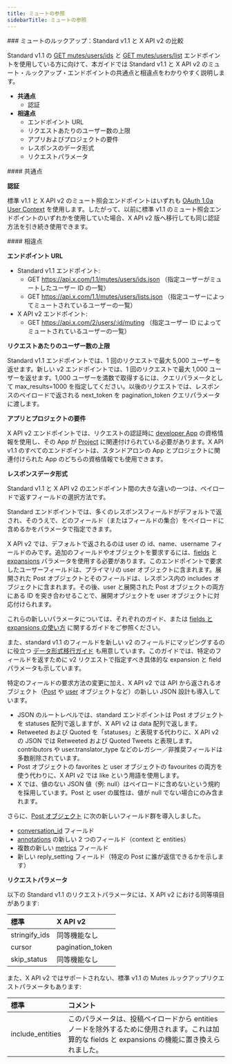 ```yaml
---
title: ミュートの参照
sidebarTitle: ミュートの参照
---
```



<div id="mutes-lookup-standard-v11-compared-to-x-api-v2">
  ### ミュートのルックアップ：Standard v1.1 と X API v2 の比較
</div>

Standard v1.1 の [GET mutes/users/ids](https://developer.x.com/en/docs/twitter-api/v1/accounts-and-users/mute-block-report-users/api-reference/get-mutes-users-ids) と [GET mutes/users/list](https://developer.x.com/en/docs/twitter-api/v1/accounts-and-users/mute-block-report-users/api-reference/get-mutes-users-list) エンドポイントを使用している方に向けて、本ガイドでは Standard v1.1 と X API v2 のミュート・ルックアップ・エンドポイントの共通点と相違点をわかりやすく説明します。

- **共通点**
  - 認証
- **相違点**
  - エンドポイント URL
  - リクエストあたりのユーザー数の上限
  - アプリおよびプロジェクトの要件
  - レスポンスのデータ形式
  - リクエストパラメータ

<div id="similarities">
  #### 共通点
</div>

**認証**

標準 v1.1 と X API v2 のミュート照会エンドポイントはいずれも [OAuth 1.0a User Context](/ja/resources/fundamentals/authentication#oauth-1-0a-2) を使用します。したがって、以前に標準 v1.1 のミュート照会エンドポイントのいずれかを使用していた場合、X API v2 版へ移行しても同じ認証方法を引き続き使用できます。 

<div id="differences">
  #### 相違点
</div>

**エンドポイント URL**

- Standard v1.1 エンドポイント:
  - GET https://api.x.com/1.1/mutes/users/ids.json
    （指定ユーザーがミュートしたユーザー ID の一覧）
  - GET https://api.x.com/1.1/mutes/users/lists.json
    （指定ユーザーによってミュートされているユーザーの一覧）
- X API v2 エンドポイント:
  - GET https://api.x.com/2/users/:id/muting
    （指定ユーザー ID によってミュートされているユーザーの一覧）
     

**リクエストあたりのユーザー数の上限**

Standard v1.1 エンドポイントでは、1 回のリクエストで最大 5,000 ユーザーを返せます。新しい v2 エンドポイントでは、1 回のリクエストで最大 1,000 ユーザーを返せます。1,000 ユーザーを満数で取得するには、クエリパラメータとして max\_results=1000 を指定してください。以後のリクエストでは、レスポンスのペイロードで返される next\_token を pagination\_token クエリパラメータに渡します。
 

**アプリとプロジェクトの要件**

X API v2 エンドポイントでは、リクエストの認証時に [developer App](/ja/resources/fundamentals/developer-apps) の資格情報を使用し、その App が [Project](/ja/resources/fundamentals/developer-apps) に関連付けられている必要があります。X API v1.1 のすべてのエンドポイントは、スタンドアロンの App とプロジェクトに関連付けられた App のどちらの資格情報でも使用できます。

**レスポンスデータ形式**

Standard v1.1 と X API v2 のエンドポイント間の大きな違いの一つは、ペイロードで返すフィールドの選択方法です。

Standard エンドポイントでは、多くのレスポンスフィールドがデフォルトで返され、そのうえで、どのフィールド（またはフィールドの集合）をペイロードに含めるかをパラメータで指定できます。

X API v2 では、デフォルトで返されるのは user の id、name、username フィールドのみです。追加のフィールドやオブジェクトを要求するには、[fields](/ja/x-api/fundamentals/fields) と [expansions](/ja/x-api/fundamentals/expansions) パラメータを使用する必要があります。このエンドポイントで要求したユーザーフィールドは、プライマリの user オブジェクトに含まれます。展開された Post オブジェクトとそのフィールドは、レスポンス内の includes オブジェクトに含まれます。その後、user と展開された Post オブジェクトの両方にある ID を突き合わせることで、展開オブジェクトを user オブジェクトに対応付けられます。 

これらの新しいパラメータについては、それぞれのガイド、または [fields と expansions の使い方](/ja/x-api/fundamentals/data-dictionary#how-to-use-fields-and-expansions) に関するガイドをご参照ください。 

また、standard v1.1 のフィールドを新しい v2 のフィールドにマッピングするのに役立つ [データ形式移行ガイド](/ja/x-api/migrate/data-format-migration#migrating-from-standard-v1-1s-data-format-to-v2) も用意しています。このガイドでは、特定のフィールドを返すために v2 リクエストで指定すべき具体的な expansion と field パラメータも示しています。 
 

特定のフィールドの要求方法の変更に加え、X API v2 では API から返されるオブジェクト（[Post](/ja/x-api/fundamentals/data-dictionary#tweet) や [user](/ja/x-api/fundamentals/data-dictionary#user) オブジェクトなど）の新しい JSON 設計も導入しています。

- JSON のルートレベルでは、standard エンドポイントは Post オブジェクトを statuses 配列で返しますが、X API v2 は data 配列で返します。 
- Retweeted および Quoted を「statuses」と表現する代わりに、X API v2 の JSON では Retweeted および Quoted Tweets と表現します。contributors や user.translator\_type などのレガシー／非推奨フィールドは多数削除されています。 
- Post オブジェクトの favorites と user オブジェクトの favourites の両方を使う代わりに、X API v2 では like という用語を使用します。 
- X では、値のない JSON 値（例: null）はペイロードに含めないという規約を採用しています。Post と user の属性は、値が null でない場合にのみ含まれます。 
   

さらに、[Post オブジェクト](/ja/x-api/fundamentals/data-dictionary#tweet) に次の新しいフィールド群を導入しました。

- [conversation\_id](/ja/x-api/fundamentals/conversation-id) フィールド
- [annotations](/ja/x-api/fundamentals/post-annotations) の新しい 2 つのフィールド（context と entities）
- 複数の新しい [metrics](/ja/x-api/fundamentals/metrics) フィールド
- 新しい reply\_setting フィールド（特定の Post に誰が返信できるかを示します）

**リクエストパラメータ**

以下の Standard v1.1 のリクエストパラメータには、X API v2 における同等項目があります:

| **標準** | **X API v2** |
| :--- | :--- |
| stringify\_ids | 同等機能なし |
| cursor | pagination\_token |
| skip\_status | 同等機能なし |

また、X API v2 ではサポートされない、標準 v1.1 の Mutes ルックアップリクエストパラメータもあります:

| 標準 | コメント |
| :--- | :--- |
| include\_entities | このパラメータは、投稿ペイロードから entities ノードを除外するために使用されます。これは加算的な fields と expansions の機能に置き換えられました。 |